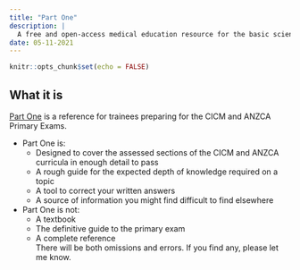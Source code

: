 ```yaml
---
title: "Part One"
description: |
  A free and open-access medical education resource for the basic sciences of critical care, geared towards the ANZCA and CICM Primary Exams.
date: 05-11-2021
---
```


```r
knitr::opts_chunk$set(echo = FALSE)
```

## What it is

[Part One](partone.litfl.com) is a reference for trainees preparing for the CICM and ANZCA Primary Exams.


* Part One is:
  * Designed to cover the assessed sections of the CICM and ANZCA curricula in enough detail to pass
  * A rough guide for the expected depth of knowledge required on a topic
  * A tool to correct your written answers
  * A source of information you might find difficult to find elsewhere
  
* Part One is not:
  * A textbook  
  * The definitive guide to the primary exam
  * A complete reference  
  There will be both omissions and errors. If you find any, please let me know.